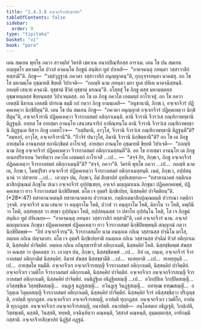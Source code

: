 ```yaml
---
title: "1.4.3.8 อจฺเจกจีวรสิกฺขาปท"
tableOfContents: false
sidebar:
  order: 9
type: "tipitaka"
basket: "vi"
book: "para"
---
```



<DynamicBreadcrumb />

<Division number="646" book="para">

<Paragraph number="2385" book="para">
เตน สมเยน พุทฺโธ ภควา สาวตฺถิยํ วิหรติ เชตวเน อนาถปิณฺฑิกสฺส อาราเม. เตน โข ปน สมเยน อญฺญตโร มหามตฺโต ปวาสํ คจฺฉนฺโต ภิกฺขูนํ สนฺติเก ทูตํ ปาเหสิ—  “อาคจฺฉนฺตุ ภทนฺตา วสฺสาวาสิกํ ทสฺสามี”ติ. ภิกฺขู—  “วสฺสํวุฏฺฐานํ ภควตา วสฺสาวาสิกํ อนุญฺญาตนฺ”ติ, กุกฺกุจฺจายนฺตา นาคมํสุ. อถ โข โส มหามตฺโต อุชฺฌายติ ขิยฺยติ วิปาเจติ—  “กถญฺหิ นาม ภทนฺตา มยา ทูเต ปหิเต นาคจฺฉิสฺสนฺติ. อหญฺหิ เสนาย คจฺฉามิ. ทุชฺชานํ ชีวิตํ ทุชฺชานํ มรณนฺ”ติ.
</Paragraph>

<Paragraph number="2386" book="para">
อโสฺสสุํ โข ภิกฺขู ตสฺส มหามตฺตสฺส อุชฺฌายนฺตสฺส ขิยฺยนฺตสฺส วิปาเจนฺตสฺส. อถ โข เต ภิกฺขู ภควโต เอตมตฺถํ อาโรเจสุํ. อถ โข ภควา เอตสฺมึ นิทาเน เอตสฺมึ ปกรเณ ธมฺมึ กถํ กตฺวา ภิกฺขู อามนฺเตสิ—  “อนุชานามิ, ภิกฺขเว, อจฺเจกจีวรํ ปฏิคฺคเหตฺวา นิกฺขิปิตุนฺ”ติ.
</Paragraph>

</Division>
<Division number="647" book="para">

<Paragraph number="2387" book="para">
เตน โข ปน สมเยน ภิกฺขู—  “ภควตา อนุญฺญาตํ อจฺเจกจีวรํ ปฏิคฺคเหตฺวา นิกฺขิปิตุนฺ”ติ, อจฺเจกจีวรานิ ปฏิคฺคเหตฺวา จีวรกาลสมยํ อติกฺกาเมนฺติ. ตานิ จีวรานิ จีวรวํเส ภณฺฑิกาพทฺธานิ ติฏฺฐนฺติ. อทฺทส โข อายสฺมา อานนฺโท เสนาสนจาริกํ อาหิณฺฑนฺโต ตานิ จีวรานิ จีวรวํเส ภณฺฑิกาพทฺธานิ ติฏฺฐนฺเต ทิสฺวา ภิกฺขู เอตทโวจ—  “กสฺสิมานิ, อาวุโส, จีวรานิ จีวรวํเส ภณฺฑิกาพทฺธานิ ติฏฺฐนฺตี”ติ? “อมฺหากํ, อาวุโส, อจฺเจกจีวรานี”ติ. “กีวจิรํ ปนาวุโส, อิมานิ จีวรานิ นิกฺขิตฺตานี”ติ? อถ โข เต ภิกฺขู อายสฺมโต อานนฺทสฺส ยถานิกฺขิตฺตํ อาโรเจสุํ. อายสฺมา อานนฺโท อุชฺฌายติ ขิยฺยติ วิปาเจติ—  “กถญฺหิ นาม ภิกฺขู อจฺเจกจีวรํ ปฏิคฺคเหตฺวา จีวรกาลสมยํ อติกฺกาเมสฺสนฺตี”ติ.
</Paragraph>

<Paragraph number="2388" book="para">
อถ โข อายสฺมา อานนฺโท เต ภิกฺขู อเนกปริยาเยน วิครหิตฺวา ภควโต เอตมตฺถํ อาโรเจสิ …เป… —  “สจฺจํ กิร, ภิกฺขเว, ภิกฺขู อจฺเจกจีวรํ ปฏิคฺคเหตฺวา จีวรกาลสมยํ อติกฺกาเมนฺตี”ติ? “สจฺจํ, ภควา”ติ. วิครหิ พุทฺโธ ภควา …เป…  กถญฺหิ นาม เต, ภิกฺขเว, โมฆปุริสา อจฺเจกจีวรํ ปฏิคฺคเหตฺวา จีวรกาลสมยํ อติกฺกาเมสฺสนฺติ. เนตํ, ภิกฺขเว, อปฺปสนฺนานํ วา ปสาทาย …เป…  เอวญฺจ ปน, ภิกฺขเว, อิมํ สิกฺขาปทํ อุทฺทิเสยฺยาถ—
</Paragraph>

</Division>
<Division number="648" book="para">

<Paragraph number="2389" book="para">
<Emphasis>“ทสาหานาคตํ กตฺติกเตมาสิกปุณฺณมํ ภิกฺขุโน ปเนว อจฺเจกจีวรํ อุปฺปชฺเชยฺย, อจฺเจกํ มญฺญมาเนน ภิกฺขุนา ปฏิคฺคเหตพฺพํ, ปฏิคฺคเหตฺวา ยาว จีวรกาลสมยํ นิกฺขิปิตพฺพํ. ตโต เจ อุตฺตริ นิกฺขิเปยฺย, นิสฺสคฺคิยํ ปาจิตฺติยนฺ”</Emphasis>ติ. (*28*:<Emphasis>47</Emphasis>)
</Paragraph>

</Division>
<Division number="649" book="para">

<Paragraph number="2390" book="para">
<Emphasis>ทสาหานาคตนฺ</Emphasis>ติ ทสาหานาคตาย ปวารณาย.
</Paragraph>

<Paragraph number="2391" book="para">
<Emphasis>กตฺติกเตมาสิกปุณฺณมนฺ</Emphasis>ติ ปวารณา กตฺติกา วุจฺจติ.
</Paragraph>

<Paragraph number="2392" book="para">
<Emphasis>อจฺเจกจีวรํ</Emphasis> นาม เสนาย วา คนฺตุกาโม โหติ, ปวาสํ วา คนฺตุกาโม โหติ, คิลาโน วา โหติ, คพฺภินี วา โหติ, อสฺสทฺธสฺส วา สทฺธา อุปฺปนฺนา โหติ, อปฺปสนฺนสฺส วา ปสาโท อุปฺปนฺโน โหติ, โส เจ ภิกฺขูนํ สนฺติเก ทูตํ ปหิเณยฺย—  “อาคจฺฉนฺตุ ภทนฺตา วสฺสาวาสิกํ ทสฺสามี”ติ, เอตํ อจฺเจกจีวรํ นาม.
</Paragraph>

<Paragraph number="2393" book="para">
<Emphasis>อจฺเจกํ มญฺญมาเนน ภิกฺขุนา ปฏิคฺคเหตพฺพํ ปฏิคฺคเหตฺวา ยาว จีวรกาลสมยํ นิกฺขิปิตพฺพนฺ</Emphasis>ติ สญฺญาณํ กตฺวา นิกฺขิปิตพฺพํ—  “อิทํ อจฺเจกจีวรนฺ”ติ.
</Paragraph>

<Paragraph number="2394" book="para">
<Emphasis>จีวรกาลสมโย</Emphasis> นาม อนตฺถเต กถิเน วสฺสานสฺส ปจฺฉิโม มาโส, อตฺถเต กถิเน ปญฺจมาสา.
</Paragraph>

<Paragraph number="2395" book="para">
<Emphasis>ตโต เจ อุตฺตริ นิกฺขิเปยฺยา</Emphasis>ติ อนตฺถเต กถิเน วสฺสานสฺส ปจฺฉิมํ ทิวสํ อติกฺกาเมติ, นิสฺสคฺคิยํ ปาจิตฺติยํ. อตฺถเต กถิเน กถินุทฺธารทิวสํ อติกฺกาเมติ, นิสฺสคฺคิยํ โหติ. นิสฺสชฺชิตพฺพํ สํฆสฺส วา คณสฺส วา ปุคฺคลสฺส วา. เอวญฺจ ปน, ภิกฺขเว, นิสฺสชฺชิตพฺพํ …เป…  อิทํ เม, ภนฺเต, อจฺเจกจีวรํ จีวรกาลสมยํ อติกฺกามิตํ นิสฺสคฺคิยํ. อิมาหํ สํฆสฺส นิสฺสชฺชามีติ …เป…  ทเทยฺยาติ …เป…  ทเทยฺยุนฺติ …เป…  อายสฺมโต ทมฺมีติ.
</Paragraph>

</Division>
<Division number="650" book="para">

<Paragraph number="2396" book="para">
อจฺเจกจีวเร อจฺเจกจีวรสญฺญี จีวรกาลสมยํ อติกฺกาเมติ, นิสฺสคฺคิยํ ปาจิตฺติยํ. อจฺเจกจีวเร เวมติโก จีวรกาลสมยํ อติกฺกาเมติ, นิสฺสคฺคิยํ ปาจิตฺติยํ. อจฺเจกจีวเร อนจฺเจกจีวรสญฺญี จีวรกาลสมยํ อติกฺกาเมติ, นิสฺสคฺคิยํ ปาจิตฺติยํ. อนธิฏฺฐิเต อธิฏฺฐิตสญฺญี …เป…  อวิกปฺปิเต วิกปฺปิตสญฺญี…  อวิสฺสชฺชิเต วิสฺสชฺชิตสญฺญี…  อนฏฺเฐ นฏฺฐสญฺญี…  อวินฏฺเฐ วินฏฺฐสญฺญี…  อทฑฺเฒ ทฑฺฒสญฺญี…  อวิลุตฺเต วิลุตฺตสญฺญี จีวรกาลสมยํ อติกฺกาเมติ, นิสฺสคฺคิยํ ปาจิตฺติยํ.
</Paragraph>

<Paragraph number="2397" book="para">
นิสฺสคฺคิยํ จีวรํ อนิสฺสชฺชิตฺวา ปริภุญฺชติ, อาปตฺติ ทุกฺกฏสฺส. อนจฺเจกจีวเร อจฺเจกจีวรสญฺญี, อาปตฺติ ทุกฺกฏสฺส. อนจฺเจกจีวเร เวมติโก, อาปตฺติ ทุกฺกฏสฺส. อนจฺเจกจีวเร อนจฺเจกจีวรสญฺญี, อนาปตฺติ.
</Paragraph>

</Division>
<Division number="651" book="para">

<Paragraph number="2398" book="para">
อนาปตฺติ—  อนฺโตสมเย อธิฏฺเฐติ, วิกปฺเปติ, วิสฺสชฺเชติ, นสฺสติ, วินสฺสติ, ฑยฺหติ, อจฺฉินฺทิตฺวา คณฺหนฺติ, วิสฺสาสํ คณฺหนฺติ, อุมฺมตฺตกสฺส, อาทิกมฺมิกสฺสาติ.

</Paragraph>
</Division>

<Paragraph number="2399" type="center" book="para">
อจฺเจกจีวรสิกฺขาปทํ นิฏฺฐิตํ อฏฺฐมํ.
</Paragraph>